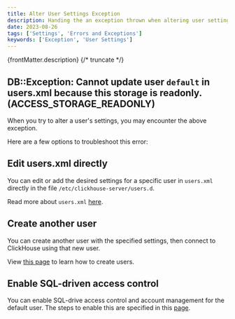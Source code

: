 ```yaml
---
title: Alter User Settings Exception
description: Handing the an exception thrown when altering user settings
date: 2023-08-26
tags: ['Settings', 'Errors and Exceptions']
keywords: ['Exception', 'User Settings']
---
```


{frontMatter.description}
{/* truncate */}

## DB::Exception: Cannot update user `default` in users.xml because this storage is readonly. (ACCESS_STORAGE_READONLY)

When you try to alter a user's settings, you may encounter the above exception.

Here are a few options to troubleshoot this error:

## Edit users.xml directly

You can edit or add the desired settings for a specific user in `users.xml` directly in the file `/etc/clickhouse-server/users.d`.

Read more about `users.xml` [here](/operations/settings/settings-profiles).

## Create another user

You can create another user with the specified settings, then connect to ClickHouse using that new user.

View [this page](/sql-reference/statements/create/user) to learn how to create users.

## Enable SQL-driven access control

You can enable SQL-drive access control and account management for the default user. The steps to enable this are specified in this [page](/operations/access-rights#enabling-access-control
).